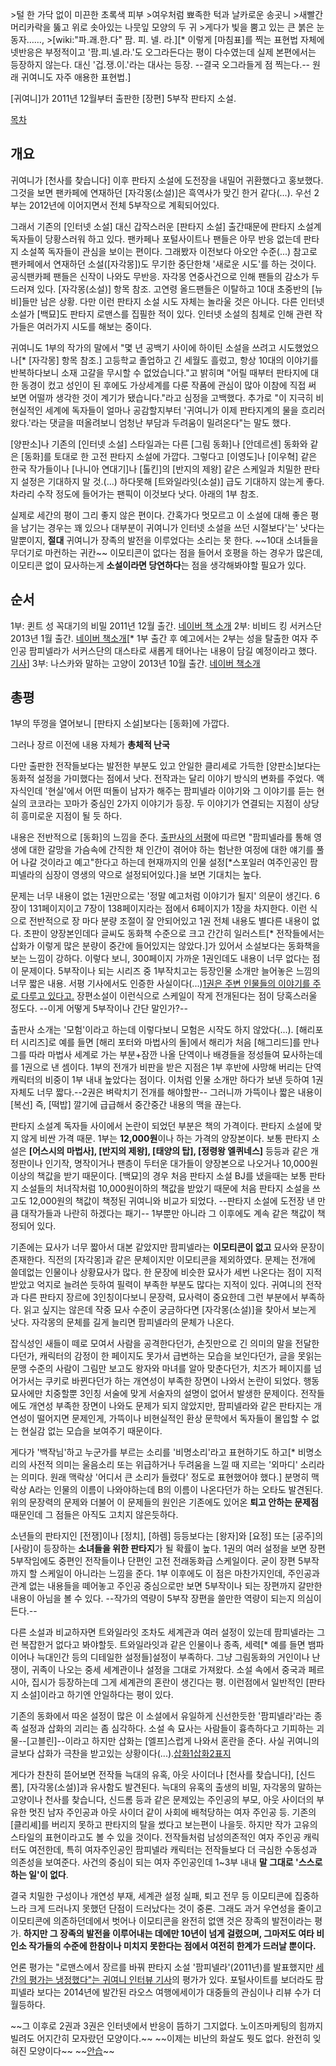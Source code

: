 >털 한 가닥 없이 미끈한 초록색 피부
>여우처럼 뾰족한 턱과 날카로운 송곳니
>새빨간 머리카락을 뚫고 위로 솟아있는 나뭇잎 모양의 두 귀
>게다가 빛을 뿜고 있는 큰 붉은 눈동자……,
>[wiki:"파.괘.한.다" 팜. 피. 넬. 라.][* 이렇게 [마침표]를 찍는 표현법 자체에 넷반응은 부정적이고 '팜.피.넬.라.'도 오그라든다는 평이 다수였는데 실제 본편에서는 등장하지 않는다. 대신 '겁.쟁.이.'라는 대사는 등장. --결국 오그라들게 점 찍는다.-- 원래 귀여니도 자주 애용한 표현법.]

[귀여니]가 2011년 12월부터 출판한 [장편] 5부작 판타지 소설.

[[목차]]

== 개요 ==
귀여니가 [천사를 찾습니다] 이후 판타지 소설에 도전장을 내밀어 귀환했다고 홍보했다. 그것을 보면 팬카페에 연재하던 [자각몽(소설)]은 흑역사가 맞긴 한거 같다(...). 우선 2부는 2012년에 이어지면서 전체 5부작으로 계획되어있다.
 
그래서 기존의 [인터넷 소설] 대신 갑작스러운 [판타지 소설] 출간때문에 판타지 소설계 독자들이 당황스러워 하고 있다. 팬카페나 포털사이트나 팬들은 아무 반응 없는데 판타지 소설쪽 독자들이 관심을 보이는 편이다. 그래봤자 이전보다 아오안 수준(...) 
참고로 팬카페에서 연재하던 소설([자각몽])도 무기한 중단한채 '새로운 시도'를 하는 것이다. 공식팬카페 팬들은 신작이 나와도 무반응. 자각몽 연중사건으로 인해 팬들의 감소가 두드러져 있다. [자각몽(소설)] 항목 참조. 고연령 올드팬들은 이탈하고 10대 초중반의 [뉴비]들만 남은 상황.
다만 이런 판타지 소설 시도 자체는 놀라울 것은 아니다. 다른 인터넷 소설가 [백묘]도 판타지 로맨스를 집필한 적이 있다. 인터넷 소설의 침체로 인해 관련 작가들은 여러가지 시도를 해보는 중이다.

귀여니도 1부의 작가의 말에서 "몇 년 공백기 사이에 하이틴 소설을 쓰려고 시도했었으나[* [자각몽] 항목 참조.] 고등학교 졸업하고 긴 세월도 흘렀고, 항상 10대의 이야기를 반복하다보니 소재 고갈을 무시할 수 없었습니다."고 밝히며 "어릴 때부터 판타지에 대한 동경이 컸고 성인이 된 후에도 가상세계를 다룬 작품에 관심이 많아 이참에 직접 써 보면 어떨까 생각한 것이 계기가 됐습니다."라고 심정을 고백했다. 추가로 "이 지극히 비현실적인 세계에 독자들이 얼마나 공감할지부터 '귀여니가 이제 판타지계의 물을 흐리러 왔다.'라는 댓글을 떠올려보니 엄청난 부담과 두려움이 밀려온다"는 말도 했다.

[양판소]나 기존의 [인터넷 소설] 스타일과는 다른 [그림 동화]나 [안데르센] 동화와 같은 [동화]를 토대로 한 고전 판타지 소설에 가깝다. 그렇다고 [이영도]나 [이우혁] 같은 한국 작가들이나 [나니아 연대기]나 [톨킨]의 [반지의 제왕] 같은 스케일과 치밀한 판타지 설정은 기대하지 말 것.(...) 하다못해 [트와일라잇(소설)] 급도 기대하지 않는게 좋다. 차라리 수작 정도에 들어가는 팬픽이 이것보다 낫다. 아래의 1부 참조.

실제로 세간의 평이 그리 좋지 않은 편이다. 간혹가다 멋모르고 이 소설에 대해 좋은 평을 남기는 경우는 꽤 있으나 대부분이 귀여니가 인터넷 소설을 쓰던 시절보다'는' 낫다는 말뿐이지, '''절대''' 귀여니가 장족의 발전을 이루었다는 소리는 못 한다. ~~10대 소녀들을 무더기로 마컨하는 귀칸~~ 이모티콘이 없다는 점을 들어서 호평을 하는 경우가 많은데, 이모티콘 없이 묘사하는게 '''소설이라면 당연하다'''는 점을 생각해봐야할 필요가 있다.

== 순서 ==
1부: 퀸트 성 꼭대기의 비밀 2011년 12월 출간. [http://book.naver.com/bookdb/book_detail.nhn?bid=6788735 네이버 책 소개]
2부: 비비드 킹 서커스단 2013년 1월 출간. [http://book.naver.com/bookdb/book_detail.nhn?bid=7125527 네이버 책소개][* 1부 출간 후 예고에서는 2부는 성을 탈출한 여자 주인공 팜피넬라가 서커스단의 대스타로 새롭게 태어나는 내용이 담길 예정이라고 했다. [http://news.naver.com/main/read.nhn?mode=LSD&mid=sec&sid1=102&oid=087&aid=0000359538 기사]]
3부: 나스카와 말하는 고양이 2013년 10월 출간. [http://book.naver.com/bookdb/book_detail.nhn?bid=7326956 네이버 책소개]

== 총평 ==
1부의 뚜껑을 열어보니 [판타지 소설]보다는 [동화]에 가깝다. 

그러나 장르 이전에 내용 자체가 '''총체적 난국'''

다만 출판한 전작들보다는 발전한 부분도 있고 안일한 클리셰로 가득한 [양판소]보다는 동화적 설정을 가미했다는 점에서 낫다. 전작과는 달리 이야기 방식의 변화를 주었다. 액자식인데 '현실'에서 어떤 떠돌이 남자가 해주는 팜피넬라 이야기와 그 이야기를 듣는 현실의 코코라는 꼬마가 중심인 2가지 이야기가 등장. 두 이야기가 연결되는 지점이 상당히 흥미로운 지점이 될 듯 하다.

내용은 전반적으로 [동화]의 느낌을 준다. [http://news.naver.com/main/read.nhn?mode=LSD&mid=sec&sid1=103&oid=081&aid=0002252782 출판사의 서평]에 따르면 "팜피넬라를 통해 영생에 대한 갈망을 가슴속에 간직한 채 인간이 겪어야 하는 험난한 여정에 대한 얘기를 풀어 나갈 것이라고 예고"한다고 하는데 현재까지의 인물 설정[*스포일러 여주인공인 팜피넬라의 심장이 영생의 약으로 설정되어있다.]을 보면 기대치는 높다. 

문제는 너무 내용이 없는 1권만으로는 '정말 예고처럼 이야기가 될지' 의문이 생긴다. 6장이 131페이지이고 7장이 138페이지라는 점에서 6페이지가 1장을 차지한다. 이런 식으로 전반적으로 장 마다 분량 조절이 잘 안되어있고 1권 전체 내용도 별다른 내용이 없다. 초판이 양장본인데다 글씨도 동화책 수준으로 크고 간간히 일러스트[* 전작들에서는 삽화가 이렇게 많은 분량이 중간에 들어있지는 않았다.]가 있어서 소설보다는 동화책을 보는 느낌이 강하다. 이렇다 보니, 300페이지 가까운 1권인데도 내용이 너무 없다는 점이 문제이다. 5부작이나 되는 시리즈 중 1부작치고는 등장인물 소개만 늘어놓은 느낌의 너무 짧은 내용. 서평 기사에서도 인증한 사실이다(...)[http://news.naver.com/main/read.nhn?mode=LSD&mid=sec&sid1=102&oid=087&aid=0000359538 1권은 주변 인물들의 이야기를 주로 다루고 있다고.] 장편소설이 이런식으로 스케일이 작게 전개된다는 점이 당혹스러울 정도다. --이게 어떻게 5부작이나 간단 말인가?--

출판사 소개는 '모험'이라고 하는데 이렇다보니 모험은 시작도 하지 않았다(...). [해리포터 시리즈]로 예를 들면 [해리 포터와 마법사의 돌]에서 해리가 처음 [해그리드]를 만나 그를 따라 마법사 세계로 가는 부분+잠깐 나올 단역이나 배경들을 정성들여 묘사하는데를 1권으로 낸 셈이다. 1부의 전개가 비판을 받은 지점은 1부 후반에 사망해 버리는 단역 캐릭터의 비중이 1부 내내 높았다는 점이다. 이처럼 인물 소개만 하다가 보낸 듯하여 1권 자체도 너무 짧다.--2권은 벼락치기 전개를 해야할판-- 그러니까 가뜩이나 짧은 내용이  [복선] 즉, [떡밥] 깔기에 급급해서 중간중간 내용의 맥을 끊는다. 

판타지 소설계 독자들 사이에서 논란이 되었던 부분은 책의 가격이다. 판타지 소설에 맞지 않게 비싼 가격 때문. 1부는 '''12,000원'''이나 하는 가격의 양장본이다. 보통 판타지 소설은 '''[어스시의 마법사], [반지의 제왕], [태양의 탑], [정령왕 엘퀴네스]''' 등등과 같은 개정판이나 인기작, 명작이거나 팬층이 두터운 대가들이 양장본으로 나오거나 10,000원 이상의 책값을 받기 때문이다. [백묘]의 경우 처음 판타지 소설 BJ를 냈을때는 보통 판타지 소설들의 처녀작처럼 10,000원이하의 책값을 받았기 때문에 처음 판타지 소설을 쓰고도 12,000원의 책값이 책정된 귀여니와 비교가 되었다. --판타지 소설에 도전장 낸 만큼 대작가들과 나란히 하겠다는 패기-- 1부뿐만 아니라 그 이후에도 계속 같은 책값이 책정되어 있다.

기존에는 묘사가 너무 짧아서 대본 같았지만 팜피넬라는 '''이모티콘이 없고''' 묘사와 문장이 존재한다. 직전의 [자각몽]과 같은 문체이지만 이모티콘을 제외하였다. 문제는 전개에 쓸데없는 인물이나 상황묘사가 많다. 한 문장에 비슷한 묘사가 세번 나온다는 점이 지적받았고 억지로 늘려쓴 듯하여 필력이 부족한 부분도 많다는 지적이 있다. 귀여니의 전작과 다른 판타지 장르에 3인칭이다보니 문장력, 묘사력이 중요한데 그런 부분에서 부족하다. 읽고 싶지는 않은데 작중 묘사 수준이 궁금하다면 [자각몽(소설)]을 찾아서 보는게 낫다. 자각몽의 문체를 길게 늘리면 팜피넬라의 문체가 나온다.

잡식성인 새들이 떼로 모여서 사람을 공격한다던가, 손짓만으로 긴 의미의 말을 전달한다던가, 캐릭터의 감정이 한 페이지도 못가서 급변하는 모습을 보인다던가, 글을 못읽는 문맹 수준의 사람이 그림만 보고도 왕자와 마녀를 알아 맞춘다던가, 치즈가 페이지를 넘어가서는 쿠키로 바뀐다던가 하는 개연성이 부족한 장면이 나와서 논란이 되었다. 행동묘사에만 치중할뿐 3인칭 서술에 맞게 서술자의 설명이 없어서 발생한 문제이다. 전작들에도 개연성 부족한 장면이 나와도 문제가 되지 않았지만, 팜피넬라와 같은 판타지는 개연성이 떨어지면 문제인게, 가뜩이나 비현실적인 환상 문학에서 독자들이 몰입할 수 없는 현실감 없는 모습을 보여주기 때문이다.

게다가 '백작님'하고 누군가를 부르는 소리를 '비명소리'라고 표현하기도 하고[* 비명소리의 사전적 의미는 울음소리 또는 위급하거나 두려움을 느낄 때 지르는 '외마디' 소리라는 의미다. 원래 맥락상 '어디서 큰 소리가 들렸다' 정도로 표현했어야 했다.] 분명히 맥락상 A라는 인물의 이름이 나와야하는데 B의 이름이 나온다던가 하는 오타도 발견된다. 위의 문장력의 문제와 더불어 이 문제들의 원인은 기존에도 있어온 '''퇴고 안하는 문제점''' 때문인데 그 점들은 아직도 고치지 않은듯하다. 

소년들의 판타지인 [전쟁]이나 [정치], [하렘] 등등보다는 [왕자]와 [요정] 또는 [공주]의 [사랑]이 등장하는 '''소녀들을 위한 판타지'''가 될 확률이 높다. 1권의 여러 설정을 보면 장편 5부작임에도 중편인 전작들이나 단편인 고전 전래동화급 스케일이다. 굳이 장편 5부작까지 할 스케일이 아니라는 느낌을 준다. 1부 이후에도 이 점은 마찬가지인데, 주인공과 관계 없는 내용들을 떼어놓고 주인공 중심으로만 보면 5부작이나 되는 장편까지 갈만한 내용이 아님을 볼 수 있다. --작가의 역량이 5부작 장편을 쓸만한 역량이 되는지 의심이 든다.--

다른 소설과 비교하자면 트와일라잇 조차도 세계관과 여러 설정이 있는데 팜피넬라는 그런 복잡한거 없다고 봐야할듯. 트와일라잇과 같은 인물이나 종족, 세력[* 예를 들면 뱀파이어나 늑대인간 등의 디테일한 설정들]설정이 부족하다. 그냥 그림동화의 거인이나 난쟁이, 귀족이 나오는 중세 세계관이나 설정을 그대로 가져왔다. 소설 속에서 중국과 페르시아, 집시가 등장하는데 그게 세계관의 혼란이 생긴다는 평. 이런점에서 일반적인 [판타지 소설]이라고 하기엔 안일하다는 평이 있다. 

기존의 동화에서 따온 설정이 많은 이 소설에서 유일하게 신선한듯한 '팜피넬라'라는 종족 설정과 삽화의 괴리는 좀 심각하다. 소설 속 묘사는 사람들이 흉측하다고 기피하는 괴물--[고블린]--이라고 하지만 삽화는 [엘프]스럽게 나와서 혼란을 준다. 사실 귀여니의 글보다 삽화가 극찬을 받고있는 상황이다(...).[http://dummy_zero_.blog.me/20144821476 삽화1][http://dummy_zero_.blog.me/20146497105 삽화2][http://dummy_zero_.blog.me/20146863302 표지]

게다가 찬찬히 뜯어보면 전작들 늑대의 유혹, 아웃 사이더나 [천사를 찾습니다], [신드롬], [자각몽(소설)]과 유사함도 발견된다. 늑대의 유혹의 출생의 비밀, 자각몽의 말하는 고양이나 천사를 찾습니다, 신드롬 등과 같은 문제있는 주인공의 부모, 아웃 사이더의 부유한 멋진 남자 주인공과 아웃 사이더 같이 사회에 배척당하는 여자 주인공 등. 기존의 [클리셰]를 버리지 못하고 판타지의 탈을 썼다고 보는편이 나을듯. 하지만 작가 고유의 스타일의 표현이라고도 볼 수 있을 것이다.
전작들처럼 남성의존적인 여자 주인공 캐릭터도 여전한데, 특히 여자주인공인 팜피넬라 캐릭터는 전작들보다 더 극심한 수동성과 의존성을 보여준다. 사건의 중심이 되는 여자 주인공인데 1~3부 내내 '''말 그대로 '스스로 하는 일'이 없다'''. 

결국 치밀한 구성이나 개연성 부재, 세계관 설정 실패, 퇴고 전무 등 이모티콘에 집중하느라 크게 드러나지 못했던 단점이 드러났다는 것이 중론. 그래도 과거 우연성을 줄이고 이모티콘에 의존하던데에서 벗어나 이모티콘을 완전히 없앤 것은 장족의 발전이라는 평가. '''하지만 그 장족의 발전을 이루어내는 데에만 10년이 넘게 걸렸으며, 그마저도 여타 비 인소 작가들의 수준에 한참이나 미치지 못한다는 점에서 여전히 한계가 드러날 뿐이다.''' 

언론 평가는 "로맨스에서 장르를 바꿔 판타지 소설 '팜피넬라'(2011년)를 발표했지만 [http://media.daum.net/society/people/newsview?newsid=20140715030617593 세간의 평가는 냉정했다"는 귀여니 인터뷰 기사]의 평가가 있다. 포털사이트를 보더라도 팜피넬라 보다는 2014년에 발간된 라오스 여행에세이가 대중들의 관심이나 리뷰 수가 더 월등하다.

~~그 이후로 2권과 3권은 인터넷에서 반응이 뜸하기 그지없다. 노이즈마케팅의 힘까지 빌려도 어지간히 모자랐던 모양이다.~~
~~이제는 비난의 화살도 뭣도 없다. 완전히 잊혀진 모양이다~~ ~~[[안습]]~~
